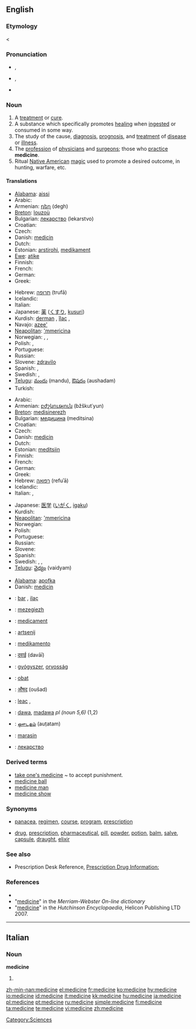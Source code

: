 {{wikipedia}}
==English==

===Etymology===
{{ME.}} {{term|lang=enm|medicin}} < {{L.}} {{term|medicina|medicīna}}

===Pronunciation===
*{{a|US}} {{AHD|ˈme-də-sən}}, {{IPA|/ˈmɛdəsɪn/}}
*{{a|UK}} {{AHD|ˈmed-sən}}, {{IPA|/ˈmɛdsən/}}
*{{audio|en-us-medicine.ogg|Audio (US)}}

===Noun===
{{en-noun}}

# A [[treatment]] or [[cure]].
# A substance which specifically promotes [[healing]] when [[ingest]]ed or consumed in some way.
# The study of the cause, [[diagnosis]], [[prognosis]], and [[treatment]] of [[disease]] or [[illness]].
# The [[profession]] of [[physician]]s and [[surgeon]]s; those who [[practice]] '''medicine'''.
# Ritual [[Native American]] [[magic]] used to promote a desired outcome, in hunting, warfare, etc.

====Translations====
{{trans-top|substance which promotes healing}}
*[[Alabama]]: [[aissi]]
* Arabic: {{t|ar|دواء|m|sc=ARchar}}
*Armenian: [[դեղ]] (degh)
*[[Breton]]: [[louzoù]] {{p}}
*Bulgarian: [[лекарство]] (lekarstvo) {{n}}
* Croatian: {{t+|hr|lijek|m}}
* Czech: {{t+|cs|lék|m}}
*Danish: [[medicin]]
* Dutch: {{t+|nl|medicijn}}
*Estonian: [[arstirohi]], [[medikament]]
*[[Ewe]]: [[atike]] {{n}}
* Finnish: {{t+|fi|lääke}}
*French: {{t+|fr|médicament|m}}
*German: {{t|de|Arznei|f}}
*Greek: {{t|el|φάρμακο|n|tr=fármako|sc=Grek}}
{{trans-mid}}
*Hebrew: [[תרופה]] (trufā) {{f}}
* Icelandic: {{t+|is|lyf|n}}
*Italian: {{t+|it|medicina|f}}
*Japanese: [[薬]] ([[くすり]], [[kusuri]])
*Kurdish: [[derman]] {{m}}, [[îlac]] {{m}}, {{KUchar|[[ده‌رمان]]}}
*Navajo: [[azee']]
*[[Neapolitan]]: [['mmericìna]] {{f}}
* Norwegian: {{t|no|legemiddel|n}}, {{t|no|medikament|n}}, {{t|no|medisin|m}}
*Polish: {{t|pl|lekarstwo|n}}, {{t+|pl|lek|m}}
*Portuguese: {{t|pt|remédio|m}}
*Russian: {{t|ru|лекарство|n|tr=lekárstvo|sc=Cyrl}}
*Slovene: [[zdravilo]] {{n}}
*Spanish: {{t+|es|medicamento|m}}, {{t+|es|medicina|f}}
* Swedish: {{t|sv|läkemedel|n}}, {{t|sv|medicin|c}}
*[[Telugu]]: [[మందు]] (mandu), [[ఔషదం]] (aushadam)
* Turkish: {{t+|tr|ilaç}}
{{trans-bottom}}

{{trans-top|field of study}}
* Arabic: {{t|ar|الطب|m|sc=ARchar}}
*Armenian: [[բժշկություն]] (bžškut῾yun)
*[[Breton]]: [[medisinerezh]] {{m}}
*Bulgarian: [[медицина]] (meditsina) {{f}}
* Croatian: {{t-|hr|medicina|f}}
* Czech: {{t-|cs|lékařství|n}}
*Danish: [[medicin]]
* Dutch: {{t+|nl|geneeskunde}}
*Estonian: [[meditsiin]]
* Finnish: {{t-|fi|lääketiede}}
*French: {{t|fr|médecine|f}}
*German: {{t+|de|Medizin|f}}
* Greek: {{t|el|ιατρική|f|tr=iatriki|sc=Grek}}
*Hebrew: [[רפואה]] (refuʾā) {{f}}
* Icelandic: {{t|is|læknisfræði|f}}
* Italian: {{t+|it|medicina|f}}, {{t+|it|clinica|f}}
{{trans-mid}}
*Japanese: [[医学]] ([[いがく]], [[igaku]])
* Kurdish: {{t+|ku|tib|f}}
*[[Neapolitan]]: [['mmericìna]] {{f}}
* Norwegian: {{t|no|medisin|m}}
* Polish: {{t|pl|medycyna|f}}
*Portuguese: {{t+|pt|medicina|f}}
* Russian: {{t|ru|медицина|f|tr=medicína|sc=Cyrl}}
* Slovene: {{t+|sl|medicina|f}}
*Spanish: {{t+|es|medicina|f}}
* Swedish: {{t|sv|medicin|c}}, {{t|sv|läkarvetenskap|c}}, {{t|sv|läkekonst|c}}
*[[Telugu]]: [[వైద్యం]] (vaidyam)
{{trans-bottom}}

{{trans-top|ritual Native American magic}}
*[[Alabama]]: [[apofka]]
*Danish: [[medicin]]
{{trans-bottom}}

{{checktrans-top}}
*{{ttbc|Albanian}}: [[bar]] {{m}}, [[ilaç]] {{m}}
*{{ttbc|Breton}}: [[mezegiezh]] {{f}}
*{{ttbc|Catalan}}: [[medicament]] {{m}}
*{{ttbc|Dutch}}: [[artsenij]]
*{{ttbc|Esperanto}}: [[medikamento]]
*{{ttbc|Hindi}}: [[दवाई]] (davāī)
*{{ttbc|Hungarian}}: [[gyógyszer]], [[orvosság]]
{{checktrans-mid}}
*{{ttbc|Indonesian}}: [[obat]]
*{{ttbc|Marathi}}: [[औषद]] (oušad)
*{{ttbc|Romanian}}: [[leac]] {{m}}, {{f}}
*{{ttbc|Swahili}}: [[dawa]], [[madawa]] ''pl (noun 5,6)'' (1,2)
*{{ttbc|Tamil}}: [[ஔடதம்]] (auṭatam)
*{{ttbc|Tok Pisin}}: [[marasin]]
*{{ttbc|Ukrainian}}: [[лекарство]] {{n}}
{{checktrans-bottom}}

===Derived terms===
* [[take one's medicine]] ~ to accept punishment.
* [[medicine ball]]
* [[medicine man]]
* [[medicine show]]

===Synonyms===
*{{sense|treatment}} [[panacea]], [[regimen]], [[course]], [[program]], [[prescription]]
*{{sense|substance}} [[drug]], [[prescription]], [[pharmaceutical]], [[pill]], [[powder]], [[potion]], [[balm]], [[salve]], [[capsule]], [[draught]], [[elixir]]

===See also===
*Prescription Desk Reference, [http://prescriptiondesk.com Prescription Drug Information:]

===References===
* {{R:Dictionary.com|medicine}}
* "[http://209.161.33.50/dictionary/medicine medicine]" in the ''Merriam-Webster On-line dictionary''
* "[http://www.tiscali.co.uk/reference/dictionaries/english/data/d0082411.html medicine]" in the ''Hutchinson Encyclopaedia'', Helicon Publishing LTD 2007.

----

==Italian==

===Noun===
'''medicine''' {{f}}

# {{plural of|medicina|lang=Italian}}

[[Category:Sciences]]

[[zh-min-nan:medicine]]
[[el:medicine]]
[[fr:medicine]]
[[ko:medicine]]
[[hy:medicine]]
[[io:medicine]]
[[id:medicine]]
[[it:medicine]]
[[kk:medicine]]
[[hu:medicine]]
[[ja:medicine]]
[[pl:medicine]]
[[pt:medicine]]
[[ru:medicine]]
[[simple:medicine]]
[[fi:medicine]]
[[ta:medicine]]
[[te:medicine]]
[[vi:medicine]]
[[zh:medicine]]